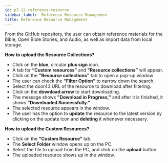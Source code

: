 ```yaml
---
id: p7-12-reference-resource
sidebar_label:  Reference Resource Management
title: Reference Resource Management
---
```


From the GitHub repository, the user can obtain reference materials for the Bible, Open Bible Stories, and Audio, as well as import data from local storage.

**How to upload the Resource Collections?**

- Click on the **blue**, circular **plus sign** icon.
- A tab for **“Custom resources”** and **“Resource collections”** will appear.
- Click on the **"Resource collections"** tab to open a pop-up window
- The user can check the **“Filter Option”** to narrow down the search.
- Select the door43 URL of the resource to download after filtering.
- Click on the **download arrow** to start downloading.
- The message shows **"Download in Progress,"** and after it is finished, it shows **"Downloaded Successfully.”**
- The selected resource appears in the window.
- The user has the option to **update** the resource to the latest version by clicking on the update icon and **deleting** it whenever necessary.

**How to upload the Custom Resources?**

- Click on the **“Custom Resource”** tab.
- The **Select Folder** window opens up on the PC.
- Select the file to upload from the PC, and click on the **upload** button.
- The uploaded resource shows up in the window.
